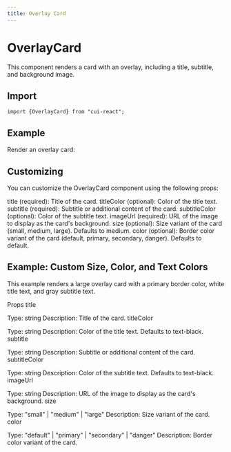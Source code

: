 ```yaml
---
title: Overlay Card
---
```



# OverlayCard

This component renders a card with an overlay, including a title, subtitle, and background image.

## Import

```tsx
import {OverlayCard} from "cui-react";
```

## Example
Render an overlay card:

<div style={{ maxWidth: '300px', margin: '0 auto' }}>
  <OverlayCard
    title="Sample Overlay Card"
    titleColor="text-white"
    subtitle="This is a sample subtitle."
    subtitleColor="text-gray-300"
    imageUrl="https://via.placeholder.com/300"
    size="medium"
    color="default"
  />
</div>

## Customizing
You can customize the OverlayCard component using the following props:

title (required): Title of the card.
titleColor (optional): Color of the title text.
subtitle (required): Subtitle or additional content of the card.
subtitleColor (optional): Color of the subtitle text.
imageUrl (required): URL of the image to display as the card's background.
size (optional): Size variant of the card (small, medium, large). Defaults to medium.
color (optional): Border color variant of the card (default, primary, secondary, danger). Defaults to default.


## Example: Custom Size, Color, and Text Colors
<div style={{ maxWidth: '300px', margin: '0 auto' }}>
  <OverlayCard
    title="Another Overlay Card"
    titleColor="text-white"
    subtitle="Another subtitle example."
    subtitleColor="text-gray-400"
    imageUrl="https://via.placeholder.com/300"
    size="large"
    color="primary"
  />
</div>

This example renders a large overlay card with a primary border color, white title text, and gray subtitle text.

Props
title

Type: string
Description: Title of the card.
titleColor

Type: string
Description: Color of the title text. Defaults to text-black.
subtitle

Type: string
Description: Subtitle or additional content of the card.
subtitleColor

Type: string
Description: Color of the subtitle text. Defaults to text-black.
imageUrl

Type: string
Description: URL of the image to display as the card's background.
size

Type: "small" | "medium" | "large"
Description: Size variant of the card.
color

Type: "default" | "primary" | "secondary" | "danger"
Description: Border color variant of the card.